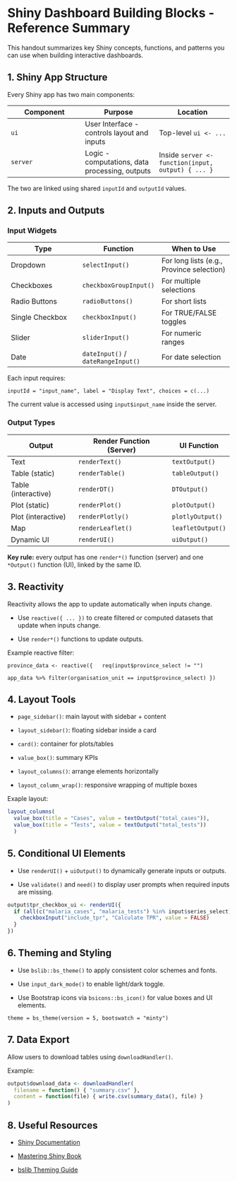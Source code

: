 # Shiny Dashboard Building Blocks - Reference Summary

This handout summarizes key Shiny concepts, functions, and patterns you can use when building interactive dashboards.

## 1. Shiny App Structure

Every Shiny app has two main components:

| Component | Purpose | Location |
|----|----|----|
| `ui` | User Interface - controls layout and inputs | Top-level `ui <- ...` |
| `server` | Logic - computations, data processing, outputs | Inside `server <- function(input, output) { ... }` |

The two are linked using shared `inputId` and `outputId` values.

## 2. Inputs and Outputs

### Input Widgets

| Type | Function | When to Use |
|----|----|----|
| Dropdown | `selectInput()` | For long lists (e.g., Province selection) |
| Checkboxes | `checkboxGroupInput()` | For multiple selections |
| Radio Buttons | `radioButtons()` | For short lists |
| Single Checkbox | `checkboxInput()` | For TRUE/FALSE toggles |
| Slider | `sliderInput()` | For numeric ranges |
| Date | `dateInput()` / `dateRangeInput()` | For date selection |

Each input requires:

`inputId = "input_name", label = "Display Text", choices = c(...)`

The current value is accessed using `input$input_name` inside the server.

### Output Types

| Output              | Render Function (Server) | UI Function       |
|---------------------|--------------------------|-------------------|
| Text                | `renderText()`           | `textOutput()`    |
| Table (static)      | `renderTable()`          | `tableOutput()`   |
| Table (interactive) | `renderDT()`             | `DTOutput()`      |
| Plot (static)       | `renderPlot()`           | `plotOutput()`    |
| Plot (interactive)  | `renderPlotly()`         | `plotlyOutput()`  |
| Map                 | `renderLeaflet()`        | `leafletOutput()` |
| Dynamic UI          | `renderUI()`             | `uiOutput()`      |

**Key rule:** every output has one `render*()` function (server) and one `*Output()` function (UI), linked by the same ID.

## 3. Reactivity

Reactivity allows the app to update automatically when inputs change.

-    Use `reactive({ ... })` to create filtered or computed datasets that update when inputs change.

-   Use `render*()` functions to update outputs.

Example reactive filter:

`province_data <- reactive({   req(input$province_select != "")`

`app_data %>% filter(organisation_unit == input$province_select) })`

## 4. Layout Tools

-    `page_sidebar()`: main layout with sidebar + content

-   `layout_sidebar()`: floating sidebar inside a card

-   `card()`: container for plots/tables

-   `value_box()`: summary KPIs

-    `layout_columns()`: arrange elements horizontally

-   `layout_column_wrap()`: responsive wrapping of multiple boxes

Exaple layout:

```r
layout_columns(   
  value_box(title = "Cases", value = textOutput("total_cases")),  
  value_box(title = "Tests", value = textOutput("total_tests")) 
  )
```

## 5. Conditional UI Elements

-   Use `renderUI()` + `uiOutput()` to dynamically generate inputs or outputs.

-   Use `validate()` and `need()` to display user prompts when required inputs are missing.

```r
output$tpr_checkbox_ui <- renderUI({
  if (all(c("malaria_cases", "malaria_tests") %in% input$series_select)) {
    checkboxInput("include_tpr", "Calculate TPR", value = FALSE)
  }
})

```

## 6. Theming and Styling

-    Use `bslib::bs_theme()` to apply consistent color schemes and fonts.

-   Use `input_dark_mode()` to enable light/dark toggle.

-   Use Bootstrap icons via `bsicons::bs_icon()` for value boxes and UI elements.

`theme = bs_theme(version = 5, bootswatch = "minty")`

## 7. Data Export

Allow users to download tables using `downloadHandler()`.

Example:

```r
output$download_data <- downloadHandler(
  filename = function() { "summary.csv" },
  content = function(file) { write.csv(summary_data(), file) }
)
```

## 8. Useful Resources

-    [Shiny Documentation](https://shiny.posit.co/)

-   [Mastering Shiny Book](https://mastering-shiny.org/)

-    [bslib Theming Guide](https://rstudio.github.io/bslib/)

